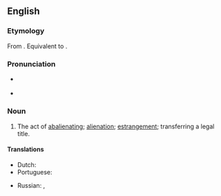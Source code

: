 {{also|abaliénation}}
==English==

===Etymology===
From {{der|en|la|abalienatio}}. Equivalent to {{suffix|en|abalienate|ion}}.

===Pronunciation===
* {{a|GenAm}} {{IPA|en|/ˌæbˌeɪl.jəˈneɪ.ʃən/|/ˌæbˌeɪ.li.əˈneɪ.ʃən/}}
* {{rhymes|en|eɪʃən}}

===Noun===
{{en-noun|~}} {{term-label|en|archaic}}

# {{lb|en|legal}} The act of [[abalienating]]; [[alienation]]; [[estrangement]]; transferring a legal title.

====Translations====
{{trans-top|act of abalienating}}
* Dutch: {{t|nl|abaliënatie|m}}
* Portuguese: {{t|pt|abalienação|f}}
{{trans-mid}}
* Russian: {{t+check|ru|психо́з|m}}, {{t-check|ru|[[психический|психи́ческое]] [[расстро́йство]]|n}}<!-- these translations seem overly broad -->
{{trans-bottom}}